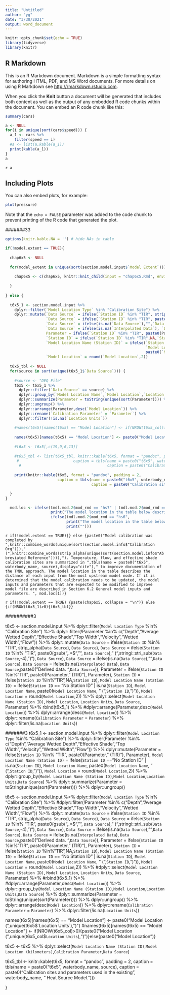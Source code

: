 ```yaml
---
title: "Untitled"
author: "yg"
date: "3/30/2021"
output: word_document
---
```


```r
knitr::opts_chunk$set(echo = TRUE)
library(tidyverse)
library(knitr)
```

## R Markdown

This is an R Markdown document. Markdown is a simple formatting syntax for authoring HTML, PDF, and MS Word documents. For more details on using R Markdown see <http://rmarkdown.rstudio.com>.

When you click the **Knit** button a document will be generated that includes both content as well as the output of any embedded R code chunks within the document. You can embed an R code chunk like this:

```r
summary(cars)

a <- NULL
for(i in unique(sort(cars$speed))) {
  a_1 <- cars %>% 
    filter(speed == i)
  #a <- list(a,kable(a_1))
  print(kable(a_1))
}
a
```
`r a`

## Including Plots

You can also embed plots, for example:

```r
plot(pressure)
```

Note that the `echo = FALSE` parameter was added to the code chunk to prevent printing of the R code that generated the plot.


#######33

```r
options(knitr.kable.NA = '') # hide NAs in table

if(!model.extent == TRUE){
  
  chap6x5 <- NULL
  
  for(model_extent in unique(sort(section.model.input$`Model Extent`))){
    
    chap6x5 <- c(chap6x5, knitr::knit_child(input = "chap6x5.Rmd", envir = globalenv()))
    
  }
  
} else {
  
  t6x5_1 <- section.model.input %>% 
    dplyr::filter(`Model Location Type` %in% "Calibration Site") %>%
    dplyr::mutate(`Data Source` = ifelse(`Station ID` %in% "TIR", strip_alpha(`Data Source`), `Data Source`),
                  `Data Source` = ifelse(`Station ID` %in% "TIR", paste0(gsub(",.*$", "", `Data Source`)," (",stringi::stri_sub(`Data Source`,-4),")"), `Data Source`),
                  `Data Source` = ifelse(is.na(`Data Source`),"",`Data Source`),
                  `Data Source` = ifelse(is.na(`Interpolated Data`), `Data Source`,paste0("Derived data. ",`Data Source`)),
                  Parameter = ifelse(`Station ID` %in% "TIR", paste0(Parameter," (TIR)"), Parameter),
                  `Station ID` = ifelse(`Station ID` %in% "TIR",NA,`Station ID`),
                  `Model Location Name (Station ID)` = ifelse(`Station ID` == "No Station ID" | is.na(`Station ID`),
                                                              `Model Location Name`,
                                                              paste0(`Model Location Name`, " (",`Station ID`,")")),
                  `Model Location` = round(`Model Location`,2))
  
  t6x5_tbl <- NULL
  for(source in sort(unique(t6x5_1$`Data Source`))) {
    
    #source <- "DEQ File"
    t6x5 <- t6x5_1 %>% 
      dplyr::filter(`Data Source` == source) %>% 
      dplyr::group_by(`Model Location Name`,`Model Location`,`Location Units`) %>% 
      dplyr::summarize(Parameter = toString(unique(sort(Parameter)))) %>% 
      dplyr::ungroup() %>% 
      dplyr::arrange(Parameter,desc(`Model Location`)) %>% 
      dplyr::rename(`Calibration Parameter` = `Parameter`) %>% 
      dplyr::filter(!is.na(`Location Units`))
    
    #names(t6x5)[names(t6x5) == "Model Location"] <- if(NROW(t6x5_col)>0){paste0("Model Location (",unique(t6x5_col$`Location Units`),")")}else{paste0("Model Location")}
    
    names(t6x5)[names(t6x5) == "Model Location"] <- paste0("Model Location (",unique(t6x5$`Location Units`),")")
    
    #t6x5 <- t6x5[,c(19,9,6,13)]
    
    #t6x5_tbl <- list(t6x5_tbl, knitr::kable(t6x5, format = "pandoc", padding = 2,
     #                        caption = tbls(name = paste0("t6x5", waterbody_name, source),
      #                                      caption = paste0("Calibration sites and parameters used in the existing ", waterbody_name, " Heat Source Model. Data source: ", source,"."))))
    
    print(knitr::kable(t6x5, format = "pandoc", padding = 2,
                       caption = tbls(name = paste0("t6x5", waterbody_name, source),
                                      caption = paste0("Calibration sites and parameters used in the existing ", waterbody_name, " Heat Source Model. Data source: ", source,"."))))

  }
}
```

```r

  mod.loc <- ifelse(tmdl.mod.2$mod_rmd == "hs7" | tmdl.mod.2$mod_rmd == "hs8"| tmdl.mod.2$mod_rmd == "hs9",
                    print("The model location in the table below describes the distance of each input from the most downstream model node."),
                    ifelse(tmdl.mod.2$mod_rmd == "hs6",
                           print("The model location in the table below describes the distance of each input from the most upstream model node."),
                           print("")))


```

`r if(!model.extent == TRUE){} else {paste0("Model calibration was completed by ",knitr::combine_words(unique(sort(section.model.info$"Calibration Org")))," (",knitr::combine_words(strip_alpha(unique(sort(section.model.info$"Abbreviated Reference")))),"). Temperature, flow, and effective shade calibration sites are summarized in ",tbls(name = paste0("t6x5", waterbody_name, source),display="cite")," to improve documentation of the TMDL approach. The model location in the table describes the distance of each input from the most upstream model node. If it is determined that the model calibration needs to be updated, the model inputs and parameters that are expected to be modified to improve model file are described in Section 6.2 General model inputs and parameters. ", mod.loc[1])}`

`r if(!model.extent == TRUE) {paste(chap6x5, collapse = "\n")} else {if(NROW(t6x5_1)>0){t6x5_tbl}}`


##########3

  t6x5 <- section.model.input %>% 
    dplyr::filter(`Model Location Type` %in% "Calibration Site") %>%
    dplyr::filter(!Parameter %in% c("Depth","Average Wetted Depth","Effective Shade","Top Width","Velocity","Wetted Width","Flow")) %>% 
    dplyr::mutate(`Data Source` = ifelse(`Station ID` %in% "TIR", strip_alpha(`Data Source`), `Data Source`),
                  `Data Source` = ifelse(`Station ID` %in% "TIR", paste0(gsub(",.*$", "", `Data Source`)," (",stringi::stri_sub(`Data Source`,-4),")"), `Data Source`),
                  `Data Source` = ifelse(is.na(`Data Source`),"",`Data Source`),
                  `Data Source` = ifelse(is.na(`Interpolated Data`), `Data Source`,paste0("Derived data. ",`Data Source`)),
                  Parameter = ifelse(`Station ID` %in% "TIR", paste0(Parameter," (TIR)"), Parameter),
                  `Station ID` = ifelse(`Station ID` %in% "TIR",NA,`Station ID`),
                  `Model Location Name (Station ID)` = ifelse(`Station ID` == "No Station ID" | is.na(`Station ID`),
                                                              `Model Location Name`,
                                                              paste0(`Model Location Name`, " (",`Station ID`,")")),
                  `Model Location` = round(`Model Location`,2)) %>% 
    dplyr::select(`Model Location Name (Station ID)`, `Model Location`, `Location Units`, `Data Source`, Parameter) %>% 
    rbind(t6x5_1) %>% 
    #dplyr::arrange(Parameter,desc(`Model Location`)) %>%
    dplyr::arrange(desc(`Model Location`)) %>% 
    dplyr::rename(`Calibration Parameter` = `Parameter`) %>% 
    dplyr::filter(!is.na(`Location Units`))
    
    
#######3
 t6x5_1 <- section.model.input %>% 
    dplyr::filter(`Model Location Type` %in% "Calibration Site") %>%
    dplyr::filter(Parameter %in% c("Depth","Average Wetted Depth","Effective Shade","Top Width","Velocity","Wetted Width","Flow")) %>% 
    dplyr::mutate(Parameter = ifelse(`Station ID` %in% "TIR", paste0(Parameter," (TIR)"), Parameter),
                  `Model Location Name (Station ID)` = ifelse(`Station ID` == "No Station ID" | is.na(`Station ID`),
                                                              `Model Location Name`,
                                                              paste0(`Model Location Name`, " (",`Station ID`,")")),
                  `Model Location` = round(`Model Location`,2)) %>% 
    dplyr::group_by(`Model Location Name (Station ID)`,`Model Location`,`Location Units`,`Data Source`) %>% 
    dplyr::summarize(Parameter = toString(unique(sort(Parameter)))) %>% 
    dplyr::ungroup()
  
  t6x5 <- section.model.input %>% 
    dplyr::filter(`Model Location Type` %in% "Calibration Site") %>%
    #dplyr::filter(!Parameter %in% c("Depth","Average Wetted Depth","Effective Shade","Top Width","Velocity","Wetted Width","Flow")) %>% 
    dplyr::mutate(`Data Source` = ifelse(`Station ID` %in% "TIR", strip_alpha(`Data Source`), `Data Source`),
                  `Data Source` = ifelse(`Station ID` %in% "TIR", paste0(gsub(",.*$", "", `Data Source`)," (",stringi::stri_sub(`Data Source`,-4),")"), `Data Source`),
                  `Data Source` = ifelse(is.na(`Data Source`),"",`Data Source`),
                  `Data Source` = ifelse(is.na(`Interpolated Data`), `Data Source`,paste0("Derived data. ",`Data Source`)),
                  Parameter = ifelse(`Station ID` %in% "TIR", paste0(Parameter," (TIR)"), Parameter),
                  `Station ID` = ifelse(`Station ID` %in% "TIR",NA,`Station ID`),
                  `Model Location Name (Station ID)` = ifelse(`Station ID` == "No Station ID" | is.na(`Station ID`),
                                                              `Model Location Name`,
                                                              paste0(`Model Location Name`, " (",`Station ID`,")")),
                  `Model Location` = round(`Model Location`,2)) %>% 
    #dplyr::select(`Model Location Name (Station ID)`, `Model Location`, `Location Units`, `Data Source`, Parameter) %>% 
    #rbind(t6x5_1) %>% 
    #dplyr::arrange(Parameter,desc(`Model Location`)) %>%
    dplyr::group_by(`Model Location Name (Station ID)`,`Model Location`,`Location Units`,`Data Source`) %>% 
    dplyr::summarize(Parameter = toString(unique(sort(Parameter)))) %>% 
    dplyr::ungroup() %>% 
    dplyr::arrange(desc(`Model Location`)) %>% 
    dplyr::rename(`Calibration Parameter` = `Parameter`) %>% 
    dplyr::filter(!is.na(`Location Units`))
  
  names(t6x5)[names(t6x5) == "Model Location"] <- paste0("Model Location (",unique(t6x5$`Location Units`),")")
  #names(t6x5)[names(t6x5) == "Model Location"] <- if(NROW(t6x5_col)>0){paste0("Model Location (",unique(t6x5_col$`Location Units`),")")}else{paste0("Model Location")}
  
  t6x5 <- t6x5 %>% 
    dplyr::select(`Model Location Name (Station ID)`,`Model Location (kilometers)`,`Calibration Parameter`,`Data Source`)
  
  t6x5_tbl <- knitr::kable(t6x5, format = "pandoc", padding = 2,
                           caption = tbls(name = paste0("t6x5", waterbody_name, source),
                                          caption = paste0("Calibration sites and parameters used in the existing ", waterbody_name, " Heat Source Model.")))

}    
    